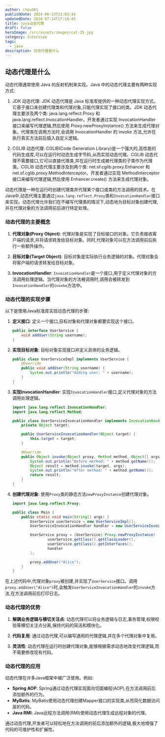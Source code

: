 ```yaml
---
author: chou401
publishDate: 2024-06-13T21:03:44
updatedDate: 2024-07-24T17:14:43
title: java动态代理
draft: false
heroImage: /src/assets/images/cat-25.jpg
category: Interview
tags:
  - java
description: 动态代理是什么
---
```


## 动态代理是什么

动态代理通常使用 Java 的反射机制来实现。Java 中的动态代理主要有两种实现方式:

1. JDK 动态代理: JDK 动态代理是 Java 标准库提供的一种动态代理实现方式。它基于接口来创建代理类和代理对象,只能代理实现了接口的类。JDK 动态代理主要涉及两个类: java.lang.reflect.Proxy 和 java.lang.reflect.InvocationHandler。开发者通过实现 InvocationHandler 接口来编写代理逻辑,然后使用 Proxy.newProxyInstance() 方法来生成代理对象。代理类在调用方法时,会调用 InvocationHandler 的 invoke 方法,允许在执行真实方法前后插入自定义逻辑。

2. CGLIB 动态代理: CGLIB(Code Generation Library)是一个强大的,高性能的代码生成库,可以在运行时动态生成字节码,从而实现动态代理。CGLIB 动态代理不需要接口,它可以直接代理类,并在运行时生成被代理类的子类作为代理类。CGLIB 动态代理主要涉及到两个类: net.sf.cglib.proxy.Enhancer 和 net.sf.cglib.proxy.MethodInterceptor。开发者通过实现 MethodInterceptor 接口来编写代理逻辑,然后使用 Enhancer.create() 方法来生成代理对象。

动态代理是一种在运行时创建代理类并代理某个接口或类的方法调用的技术。在Java中,动态代理主要通过`java.lang.reflect.Proxy`类和`InvocationHandler`接口来实现。动态代理允许我们在不编写代理类的情况下,动态地为目标对象创建代理,并在代理对象的方法调用前后进行特定处理。

### 动态代理的主要概念

1. **代理对象(Proxy Object)**:
   代理对象是实现了目标接口的对象。它负责接收客户端的请求,并将请求转发给目标对象。同时,代理对象可以在方法调用前后执行一些额外操作。

2. **目标对象(Target Object)**:
   目标对象是实际执行业务逻辑的对象。代理对象会将客户端的请求转发给目标对象。

3. **InvocationHandler**:
   `InvocationHandler`是一个接口,用于定义代理对象的方法调用处理逻辑。当代理对象的方法被调用时,调用会被转发到`InvocationHandler`的`invoke`方法中。

### 动态代理的实现步骤

以下是使用Java标准库实现动态代理的步骤:

1. **定义接口**:
   定义一个接口,目标对象和代理对象都要实现这个接口。

   ```java
   public interface UserService {
       void addUser(String username);
   }
   ```

2. **实现目标对象**:
   目标对象实现接口并定义具体的业务逻辑。

   ```java
   public class UserServiceImpl implements UserService {
       @Override
       public void addUser(String username) {
           System.out.println("Adding user: " + username);
       }
   }
   ```

3. **实现InvocationHandler**:
   实现`InvocationHandler`接口,定义代理对象的方法调用处理逻辑。

   ```java
   import java.lang.reflect.InvocationHandler;
   import java.lang.reflect.Method;

   public class UserServiceInvocationHandler implements InvocationHandler {
       private Object target;

       public UserServiceInvocationHandler(Object target) {
           this.target = target;
       }

       @Override
       public Object invoke(Object proxy, Method method, Object[] args) throws Throwable {
           System.out.println("Before method: " + method.getName());
           Object result = method.invoke(target, args);
           System.out.println("After method: " + method.getName());
           return result;
       }
   }
   ```

4. **创建代理对象**:
   使用`Proxy`类的静态方法`newProxyInstance`创建代理对象。

   ```java
   import java.lang.reflect.Proxy;

   public class Main {
       public static void main(String[] args) {
           UserService userService = new UserServiceImpl();
           UserServiceInvocationHandler handler = new UserServiceInvocationHandler(userService);

           UserService proxy = (UserService) Proxy.newProxyInstance(
                   userService.getClass().getClassLoader(),
                   userService.getClass().getInterfaces(),
                   handler
           );

           proxy.addUser("Alice");
       }
   }
   ```

在上述代码中,代理对象`proxy`被创建,并实现了`UserService`接口。调用`proxy.addUser("Alice")`时,会触发`UserServiceInvocationHandler`的`invoke`方法,在方法调用前后打印日志。

### 动态代理的优势

1. **解耦业务逻辑与横切关注点**:
   动态代理可以将业务逻辑与日志,事务管理,权限校验等横切关注点分离,保持代码的简洁和模块化。

2. **代码复用**:
   通过动态代理,可以编写通用的代理逻辑,并在多个代理对象中复用。

3. **灵活性**:
   动态代理在运行时创建代理对象,能够根据需求动态地改变代理逻辑,而不需要修改现有代码。

### 动态代理的应用

动态代理在许多Java框架中被广泛使用。例如:

- **Spring AOP**: Spring通过动态代理实现面向切面编程(AOP),在方法调用前后添加额外的行为。
- **MyBatis**: MyBatis使用动态代理创建Mapper接口的实现类,从而简化数据访问层的代码。
- **Java RMI**: Java远程方法调用(RMI)使用动态代理生成远程对象的代理。

通过动态代理,开发者可以轻松地在方法调用的前后添加额外的逻辑,极大地增强了代码的可维护性和扩展性。
